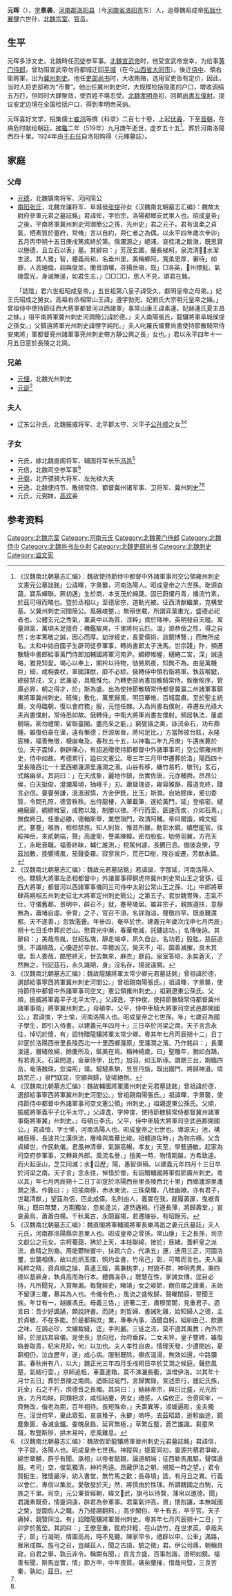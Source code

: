 {{for|北周、隋朝时期的官员元晖|元晖 (义宁县公)}}

'''元晖'''（{{bd|465年||519年||catIdx=Y}}），[[表字|字]]'''景袭'''，[[河南郡|河南郡]][[洛阳县|洛阳县]]（今[[河南省|河南省]][[洛阳市|洛阳市]]东）人，追尊魏昭成帝[[拓跋什翼犍|拓跋什翼犍]]六世孙，[[北魏|北魏]][[宗室|宗室]]、[[官员|官员]]。

== 生平 ==

元晖多涉文史。北魏時任[[司徒|司徒]]参军事。[[北魏宣武帝|北魏宣武帝]]时，他受宣武帝宠幸，为给事[[黄门侍郎|黄门侍郎]]，曾劝阻宣武帝勿将都城迁回[[平城_(北魏)|平城]]（在今[[山西省|山西省]][[大同市|大同市]]）。後迁[[侍中|侍中]]、領右衛將軍，出为[[冀州_(河北)|冀州]][[刺史|刺史]]。他任[[吏部尚书|吏部尚书]]时，大收贿赂，选用官吏皆有定价，因此，当时人将吏部称为“市曹”。他出任冀州刺史时，大规模检括隐匿的户口，增收调绢五万匹，但同时大肆聚敛，使百姓不堪忍受。[[北魏孝明帝|北魏孝明帝]]初，回朝[[尚書左僕射|尚書左僕射]]。提议安定边境在全国检括户口，得到孝明帝采纳。

元晖喜好文学，招集儒士[[崔鸿|崔鸿]]等撰《科录》二百七十卷，上起[[伏羲|伏羲]]，下至[[晋朝|晋朝]]，在病危时献给朝廷。[[神龜_(北魏)|神龜]]二年（519年）九月庚午逝世，虚岁五十五<ref>《汉魏南北朝墓志汇编》：魏故使持節侍中都督中外諸軍事司空公領雍州刺史文憲元公墓誌銘」公諱暉，字景襲，河南洛陽人。昭成皇帝之六世孫。琁源杳藹，寶系蟬聯。厥初邁」生於商，本支茂於綿瓞。固已蔚燿丹青，播流竹素，於茲可得而略也。暨於丞相以」至德居宗，道勳光被。征西清猷繼業，克構堂基。父冀州刺史河間簡公。風飆峻整，」無殞世載，所謂弈葉重光，盛德必祀者也。公體玄元之秀氣，稟黃中以為質，淳粹」資於降神，英明發自天縱。寓量淵富，萬頃未足擅奇；機鑑駿爽，千里將何云匹。溫」源恭儉之性，得之自然；忠孝篤敬之誠，因心而厚。幼涉經史，長愛儒術，該鏡博覽，」而無所成名。太和中始自國子生辟司徒參軍事，轉尚書郎太子洗馬。世宗踐」阼，頻遷散騎中書郎給事黃門侍郎加輔國將軍河南尹。綢繆帷幄，繾綣二宮，深」誠遠略，雅見知愛。竭心以奉上，開衿以待物，劬勞夙夜，知無不為。由是萬機巨」細，咸相委杖，軍國謀猷，靡不必綜。俄轉侍中領右衛將軍。執茲喉鍵，總彼禁戌，文」武兼姿，具瞻惟允。乃轉吏部尚書加散騎常侍。銓衡攸序，管庫必昇，朝之得才，於」斯為盛。出為使持節散騎常侍都督冀瀛二州諸軍事鎮東將軍冀州刺史。班條」敷化，萬里歸風，明目搴帷，百城震肅。至於聖主統曆，文母臨朝，復以會府務」殷，元愷任棘。入為尚書右僕射，尋遷左光祿大夫尚書僕射，常侍悉如故。俄轉侍」中衛大將軍尚書左僕射。頻居執法，屢處朝端，密勿禮闈，留聯臺閣。盡亮采之能，」窮燮諧之美，詠流金石，功布鼎鍾。雖復伯豪在漢，遠有慚德；巨源居晉，將何足比。」方當陟彼台鉉，永隆宸棟，福善無徵，榱崩奄及。春秋五十五，以神龜二年九月庚」午遘疾薨於位。天子震悼，群辟痛心，有詔追贈使持節都督中外諸軍事司」空公領雍州刺史，侍中如故。考德累行，謚曰文憲公。粵三年三月甲申遷葬於洛」陽西四十里長陵西北一十里西鄉瀍源里瀍澗之濱。山谷有移，縑竹易朽，敬刊」玄石，式銘幽阜。其詞曰：」在天成象，麗地作鎮，岳實佐唐，元亦輔舜。昂昂公侯，白天挺俊，澄瀾萬頃，抽峰千」刃。蕭聳瑰姿，雍容雅韻，履道克終，踐言必信。亹亹勞謙，溫溫淑慎，方金伊銑，比玉」斯潤。自始膠庠，爰初委質，令問孔照，德音秩秩。出侍龍樓，入華載筆，遂給黃門，延」登樞密。繾綣廟廊，綢繆帷室，成務以幾，制勝以律。不行而至，匪速而疾，介如石焉，」無俟終日。任重必勝，德輶斯舉，業懋瑣門，政清阿輔。帝曰爾諧，緯文經武，謇謇」喉唇，桓桓禁旅。知人則哲，惟昔所難，勳彰水鏡，績懋能官。往綏神岳，來貳朝端，聲」高盧衛，譽美陳韓。密勿股肱，劬勞羽翼，方亮天工，永毗袞職。福善終昧，輔仁誰測，」稅駕何遽，長鑣已息。備彼哀榮，亨茲加數，挽響搏風，笳聲委霧。寂寥泉戶，荒芒□樹，陵谷或遷，芳猷永鑄。</ref>。葬於河南洛陽西四十里。1924年由[[于右任|于右任]]自洛阳购得〈元暉墓誌〉。

==家庭==
===父母===
*[[元德|元德]]，北魏镇南将军、河间简公
*[[南阳张氏|南阳张氏]]，北魏龙骧将军、阜城侯[[张提|张提]]孙女<ref>《汉魏南北朝墓志汇编》：魏故太尉府參軍元君之墓誌銘」君諱侔，字伯宗，洛陽都鄉安武里人也。昭成皇帝」之後，平南將軍冀州刺史河澗簡公之孫，光州史」君之元子。君有溫柔之貞氣，栖素質於靈府，常脩」言以自約，與仁者之為偶。以永平四年歲次辛卯」五月丙申朔十五日庚戌篤疾終於第。傷瀾源之」絕浦，哀桂渚之斷漵，既思賢以戀德，且立石以表」墓。其辭曰：」芳茂玄圃，蘭長梯柯，泉流清，水潔生波。其人雅」智，體義尚和，名垂州里，美稱鄉阿。寬柔恩厚，審待」如靜，人高絕倫，超與俊並。蘭音頌壤，芬揚岳嶺，既」□洛英，𣲫州標挺。氣陵雲光，身滅無逞，如君生志，」□□□□，思人不見，頌君在銘。

　　「誌陰」君六世祖昭成皇帝。」五世祖第八皇子諱受久，獻明皇帝之母弟。」妃王氏昭成之舅女。高祖右丞相常山王諱」遵字勃兜。妃劉氏大宗明元皇帝之姨。」曾祖侍中使持節征西大將軍都督河以西諸軍」事常山康王諱素連。妃赫連氏夏主昌之妹。」祖平南將軍冀州刺史河澗簡公諱於德。」夫人南陽張氏，龍驤將軍阜城侯提之孫女。」父鎮遠將軍光州刺史諱悝字純陀。」夫人叱羅氏儀曹尚書使持節散騎常侍安東將」軍都督兗州諸軍事兗州刺史帶方靜公興之長」女也。」君以永平四年十一月五日窆於長陵之北崗。</ref>

===兄弟===
*[[元悝|元悝]]，北魏光州刺史
*[[元诞|元诞]]<ref>《汉魏南北朝墓志汇编》：魏故元君墓誌銘」君諱誕，字那延，河南洛陽人也。驃騎大將軍左丞相都督中」外諸軍事得銅虎符冀州刺史常山王之曾孫，征西大將軍」都督河以西諸軍事儀同三司侍中太尉公常山王之孫，北」中郎將華肆燕朔相五州刺史征北大將軍定州刺史簡公」之第五子。君世魏冑殊，志氣不仕，守儀舊都。景明中，辟召不」就，蹇萼陵居。雖非宗子，親族遵扶，意靜無為，蕭堵自虛。帝冑」之子，官召不須，名詳海溢，聲徹四罕。既直難還都。天不遂善，」忽致濫舋。年卌四，奄卒於世。建義元年歲次戊申七月丙辰」朔十七日壬申葬於芒山。慜霄光中漸，春華奄滅，託鏤誌功，」名傳後詠。其辭曰：」美哉帝胤，世紹私塊，靜走端卓，夙久自台。名功若」股肱，慈庭追慎，不識順哉，心優遊於卒世。卒爾凶沉，昊天不」弔，圖善滅摧，良木其壞。哲人委哉，酷慜終天，世去無來，麻衣」獻前。泉室答培，永矣蒼天，了然無之，刊記茲石，永久識期，身」沒名存，揚波遠開。</ref>

===夫人===
*辽东公孙氏，北魏振威将军、北平郡太守、义平子[[公孙顺|公孙顺]]之女<ref name=autogenerated1>《汉魏南北朝墓志汇编》：魏故龍驤將軍太常少卿元君墓誌銘」曾祖諱於德，選部給事寧西將軍冀州刺史河間公。」曾祖親南陽張氏。」祖諱暉，字景襲，使持節侍中都督中外諸軍事司空文」憲公領雍州刺史。」祖親遼東公孫氏。父順，振威將軍義平子北平太守。」父諱逸，字仲俊，使持節散騎常侍都督冀州諸軍事衛」將軍冀州刺史。」母頓李。父平，侍中車騎大將軍司空武邑郡開國公。」君諱悛，字士愉，河南洛陽人也。昭成皇帝之七世孫。年」七歲召為國子學生，即引入侍書。以建義元年四月十」三日卒於河梁之南。天子言念永往，悼切於懷，有」詔特贈龍驤將軍太常少卿。粵其年七月丙辰朔十二」日丁卯窆於洛陽西卌里長陵西北一十里西鄉瀍原」里瀍澗之濱。乃作銘曰：」長瀾浚遠，層緒攸綿，餘慶所及，鋋美在焉。稱神綺歲，曰」聖雕年，猶如白鵠，有若青天。石渠問道，金華侍學，比竹」加羽，如玉斯琢。謂蹠三台，期臨四岳，奄落魏珠，忽淪荊」璞。駸駸素騏，昱昱丹旐，既出國門，將歸神道。墳路荒芒，」泉門窈窕，空願與歸，徒嗟絕倒。</ref><ref name=autogenerated2>《汉魏南北朝墓志汇编》：魏故輔國將軍廣州刺史元君墓誌銘」曾祖諱於德，選部給事寧西將軍冀州刺史河間公。」曾祖親南陽張氏。」祖諱暉，字景襲，使持節侍中都督中外諸軍事司空文憲公領」州刺史。」祖親遼東公孫氏。父順，振威將軍義平子北平太守。」父諱逸，字仲俊，使持節散騎常侍都督冀州諸軍事衛將軍冀」州刺史。」母頓丘李氏。父平，侍中車騎大將軍司空武邑郡開國公。」君諱愔，字士悕，河南洛陽人也。昭成皇帝之七世也。導源天」池，構緒辰極，長波共江漢俱流，層峰與嵩華比峻。祖體道佐時，」為物宗極。父含貞緯世，作民軌儀。君風神清舉，氣韻高暢，孝友」天至，學藝通敏。起家為司空府參軍事，又轉員外郎。風流名譽，」擅美一時，物情期屬，方希致遠。而火起巫山，芝艾同滅；水舀歷」陽，愚智俱殞。以建義元年四月十三日卒於河梁之南。天子言」念永往，悼惜於懷，有詔贈輔國將軍假節廣州刺史。粵以其」年七月丙辰朔十二日丁卯窆於洛陽西卌里長陵西北十里」西鄉瀍源里瀍澗之濱。作銘曰：」招搖南極，赤水東流，三珠粲爛，八桂幽繚。亦有君子，世載清猷，」望茲為侶，匹此成儔。名則由人，義實在我，屣履黃扉，曳裾青瑣。」既曰無雙，方期獨坐，忽矣逢災，遽然遘禍。行遵長薄，將歸壽堂，」哀哀黃鳥，蕭蕭白楊。千秋萬古，永閟巖場，若遷陵谷，有昭餘芳。</ref> 

===子女===
*元氏，嫁北魏直阁将军、辅国将军长乐[[冯邕|冯邕]]<ref>《汉魏南北朝墓志汇编》：魏直閣將軍輔國將軍長樂馮邕之妻元氏墓誌」夫人元氏，河南郡洛陽縣崇恩里人也。昭成皇帝之曾孫，常山康」王之長孫，司空文獻公之元女。宗柯菴藹，拂於上天，本枝聯綿，接於」辰緒。蓋軒皇之派流，倉精之別裔。用能鬱映寰中，扶疏六合，代承五」運，迭用三正，河圖洛璽，世襲相傳。故以彪炳玉牒，照灼金書，竹帛己」彰，可略而言也。夫人稟純粹之精，資貞順之操，貴連王姬，美兼桃李，」材貌不群，神明秀異，秉四德以基厥身，執貞高而為行本。體備溫恭，」聰慧在性，家誡女傳，逕目必持，凡所聞見，入賞無漏。每覽經史，睹靖」女之峻節，覿伯姬之謹重，未始不留漣三覆，慕其為人也。令儀令色，」風流之盛攸歸，聲曜閨庭，譽聞王族。年廿有一，越嬪馮氏。母義三恪，」道著二王，肅穆閨闈，見重君子。迺言曰：吾少好諷誦，頗說詩書。而詩」刺哲婦，書誡牝雞，始知婦人之德，主於貞敏，不在多能。於是都捐庶」業，專奉內事，酒醴自躬，組紃由己，飲膳之味，在調必珍，文繡裁縫，逕」手則麗。三徙之流，莫不遵其風教；內外宗婦，於是訪其容儀。是使長」息向冠，台府垂辟。二女未笄，皇子雙娉，雖復媯姜取貴，杞宋見珍，何」以加也。夫人孝性自衷，情理天發，少遭閔凶，憂窮相仍，泣血歷年，遂」成心病。服制既除，療疚溫湯，無效如還，中路彌甚。春秋卅有八，以大」魏正光三年四月壬戌朔日卒於艾澗之候庭。聲悲風楚，氣結行雲，」京師追柩，車蓋連箱，莫不涕灑長衢，淚增伊洛。以其年十月廿五日」葬於景陵之南崗。迺斲誌埏門，言歸實錄，宣述景行，題記氏族，託金」石之不朽，庶德音之長燭。其詞曰：」赫赫帝宗，與日比盛，光光后族，方月均映。同類相求，咸恒結慶，男女」禮感，人倫攸正。合巹同牢，一齊無改，偕老為期，百年相待。長短殊命，」夭壽異等，淑媛遍彫，金夫獨在。沒世何早，棄此眾孤，哀哀稚子，永擗」嗚呼。去茲昭路，逝軫幽途，鏡塵象篋，香滅金鑪。委魄泉扃，延宵無極，」草繁丘壟，蒼芒誰識。芻童來踐，牧豎斯陟，拱木易吟，悲風難息。</ref>
*元信，北魏司空参军事<ref>《汉魏南北朝墓志汇编》：魏故假節龍驤將軍晉州刺史元君墓誌銘」君諱信，字子諒，洛陽人也。昭成皇帝七世孫。神蹤與」姬夏同初，靈源共積君爭峻。綿世章黼，蔚乎有聞。承相」以帝者懿親，論道朝端；征西勒馬風驅，聲弭邊服。考司」空，俊氣獨清，神衿秀遠。昂藏伊洛之朝，規矩一時之望。」君令質挺生，雅懷嚴凈，幼入書堂，無竹馬之歡；長尋墳」誥，有月旦之異。行義以會仁，專信以集友。愛敬發於天」然，將慎由於性理。所謂魏國之白駒，元族之千里。司空」元公秉哲經朝，緯文𦁉武，旗弓以待賢，蒲帛以邀德。聞」君識素既奇，情靈洞遠，辟君為參軍事。君稟氣沖高，資」懷剋讓，本無城國之榮，豈圖佐人之職。方乃接翮翻飛，」高步閑俗，年十有五，卒乎官。天子痛悼，親賢同泣。有」詔贈龍驤將軍晉州刺史。粵其年七月丙辰朔十二日」丁卯穸於舊塋。其詞曰：」王僚至重，鉉府非輕，在山訪竹，在世求英。卓哉夫子，節」行凝明，情圖高尚，時不見聽。陳家早令，禮辟以申，公車」滿路，雁帛成群。旌弓之召，豈越茲人，聞之古語，驗之徵」君。伊公司鼎，朝稱良政，自君之舉，孰云非令。稱闕有聞，」貢言方盛，百事剋諧，澄明如鏡。福善有聞，斯馬豈實，情」節方申，中年喪質。痛矣蘭摧，惜哉何暨，三良苦秦，孰如」茲日。</ref>
*[[元弼_(广川县子)|元弼]]，北齐骠骑大将军、左光禄大夫
*元逸，北魏使持节、散骑常侍、都督冀州诸军事、卫将军、冀州刺史<ref name=autogenerated1 /><ref name=autogenerated2 />
*元氏，元弼妹，[[高欢|高欢]]妾

==参考资料==
{{reflist}}


{{DEFAULTSORT:Y}}
[[Category:北魏宗室|Category:北魏宗室]]
[[Category:河南元氏|Category:河南元氏]]
[[Category:北魏黄门侍郎|Category:北魏黄门侍郎]]
[[Category:北魏侍中|Category:北魏侍中]]
[[Category:北魏尚书左仆射|Category:北魏尚书左仆射]]
[[Category:北魏吏部尚书|Category:北魏吏部尚书]]
[[Category:北魏刺史|Category:北魏刺史]]
[[Category:谥文宪|Category:谥文宪]]